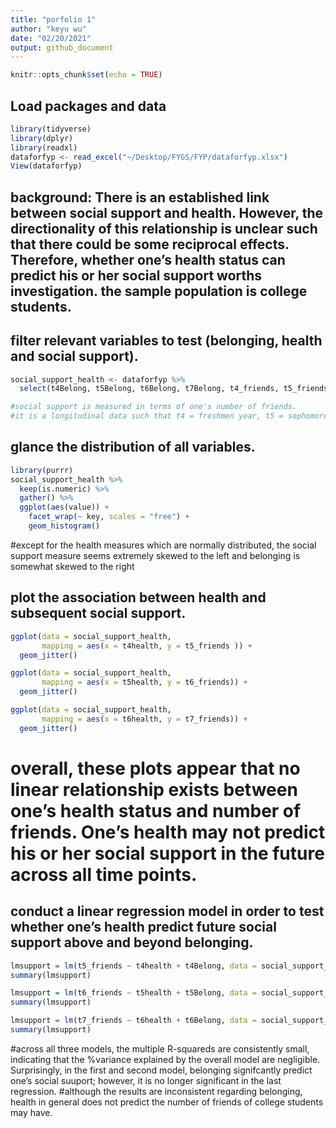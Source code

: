 ```yaml
---
title: "porfolio 1"
author: "keyu wu"
date: "02/20/2021"
output: github_document
---
```


```r
knitr::opts_chunk$set(echo = TRUE)
```

## Load packages and data

```r
library(tidyverse) 
library(dplyr)
library(readxl)
dataforfyp <- read_excel("~/Desktop/FYGS/FYP/dataforfyp.xlsx")
View(dataforfyp)
```

## background: There is an established link between social support and health. However, the directionality of this relationship is unclear such that there could be some reciprocal effects. Therefore, whether one's health status can predict his or her social support worths investigation. the sample population is college students.

## filter relevant variables to test (belonging, health and social support).
```r
social_support_health <- dataforfyp %>%
  select(t4Belong, t5Belong, t6Belong, t7Belong, t4_friends, t5_friends, t6_friends, t7_friends, t4health, t5health, t6health, t7health)

#social support is measured in terms of one's number of friends.
#it is a longitudinal data such that t4 = freshmen year, t5 = sophomore year, t6 = junior year and t7 = senior year.
```

## glance the distribution of all variables.
```r
library(purrr)
social_support_health %>%
  keep(is.numeric) %>% 
  gather() %>% 
  ggplot(aes(value)) +
    facet_wrap(~ key, scales = "free") +
    geom_histogram()
```
#except for the health measures which are normally distributed, the social support measure seems extremely skewed to the left and belonging is somewhat skewed to the right

## plot the association between health and subsequent social support.
```r
ggplot(data = social_support_health, 
       mapping = aes(x = t4health, y = t5_friends )) +
  geom_jitter() 
```

```r
ggplot(data = social_support_health, 
       mapping = aes(x = t5health, y = t6_friends)) +
  geom_jitter()
```
```r
ggplot(data = social_support_health, 
       mapping = aes(x = t6health, y = t7_friends)) +
  geom_jitter()
```

# overall, these plots appear that no linear relationship exists between one's health status and number of friends. One's health may not predict his or her social support in the future across all time points.

## conduct a linear regression model in order to test whether one's health predict future social support above and beyond belonging.
```r
lmsupport = lm(t5_friends ~ t4health + t4Belong, data = social_support_health)
summary(lmsupport)

lmsupport = lm(t6_friends ~ t5health + t5Belong, data = social_support_health)
summary(lmsupport)

lmsupport = lm(t7_friends ~ t6health + t6Belong, data = social_support_health)
summary(lmsupport)
```

#across all three models, the multiple R-squareds are consistently small, indicating that the %variance explained by the overall model are negligible. Surprisingly, in the first and second model, belonging signifcantly predict one's social suuport; however, it is no longer significant in the last regression. 
#although the results are inconsistent regarding belonging, health in general does not predict the number of friends of college students may have.
